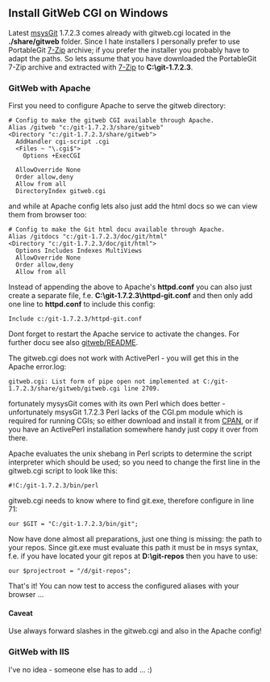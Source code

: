 == Install GitWeb CGI on Windows ==
Latest [http://code.google.com/p/msysgit/ msysGit] 1.7.2.3 comes already with gitweb.cgi located in the '''./share/gitweb''' folder. Since I hate installers I personally prefer to use PortableGit [http://www.7-zip.org/ 7-Zip] archive; if you prefer the installer you probably have to adapt the paths.
So lets assume that you have downloaded the PortableGit 7-Zip archive and extracted with [http://www.7-zip.org/ 7-Zip] to '''C:\git-1.7.2.3'''.

=== GitWeb with Apache ===
First you need to configure Apache to serve the gitweb directory:
 # Config to make the gitweb CGI available through Apache.
 Alias /gitweb "c:/git-1.7.2.3/share/gitweb"
 <Directory "c:/git-1.7.2.3/share/gitweb">
   AddHandler cgi-script .cgi
   <Files ~ "\.cgi$">
     Options +ExecCGI
   </Files>
   AllowOverride None
   Order allow,deny
   Allow from all
   DirectoryIndex gitweb.cgi
 </Directory>
and while at Apache config lets also just add the html docs so we can view them from browser too:
 # Config to make the Git html docu available through Apache.
 Alias /gitdocs "c:/git-1.7.2.3/doc/git/html"
 <Directory "c:/git-1.7.2.3/doc/git/html">
   Options Includes Indexes MultiViews
   AllowOverride None
   Order allow,deny
   Allow from all
 </Directory>
Instead of appending the above to Apache's '''httpd.conf''' you can also just create a separate file, f.e. '''C:\git-1.7.2.3\httpd-git.conf''' and then only add one line to '''httpd.conf''' to include this config:
 Include c:/git-1.7.2.3/httpd-git.conf
Dont forget to restart the Apache service to activate the changes.
For further docu see also [http://repo.or.cz/w/alt-git.git?a=blob_plain;f=gitweb/README gitweb/README].

The gitweb.cgi does not work with ActivePerl - you will get this in the Apache error.log:
 gitweb.cgi: List form of pipe open not implemented at C:/git-1.7.2.3/share/gitweb/gitweb.cgi line 2709.
fortunately mysysGit comes with its own Perl which does better - unfortunately msysGit 1.7.2.3 Perl lacks of the CGI.pm module which is required for running CGIs; so either download and install it from [http://search.cpan.org/dist/CGI.pm/ CPAN], or if you have an ActivePerl installation somewhere handy just copy it over from there.

Apache evaluates the unix shebang in Perl scripts to determine the script interpreter which should be used; so you need to change the first line in the gitweb.cgi script to look like this:
 #!C:/git-1.7.2.3/bin/perl
gitweb.cgi needs to know where to find git.exe, therefore configure in line 71:
 our $GIT = "C:/git-1.7.2.3/bin/git";
Now have done almost all preparations, just one thing is missing: the path to your repos. Since git.exe must evaluate this path it must be in msys syntax, f.e. if you have located your git repos at '''D:\git-repos''' then you have to use:
 our $projectroot = "/d/git-repos";
That's it! You can now test to access the configured aliases with your browser ...
==== Caveat ====
Use always forward slashes in the gitweb.cgi and also in the Apache config!

=== GitWeb with IIS ===
I've no idea - someone else has to add ... :)